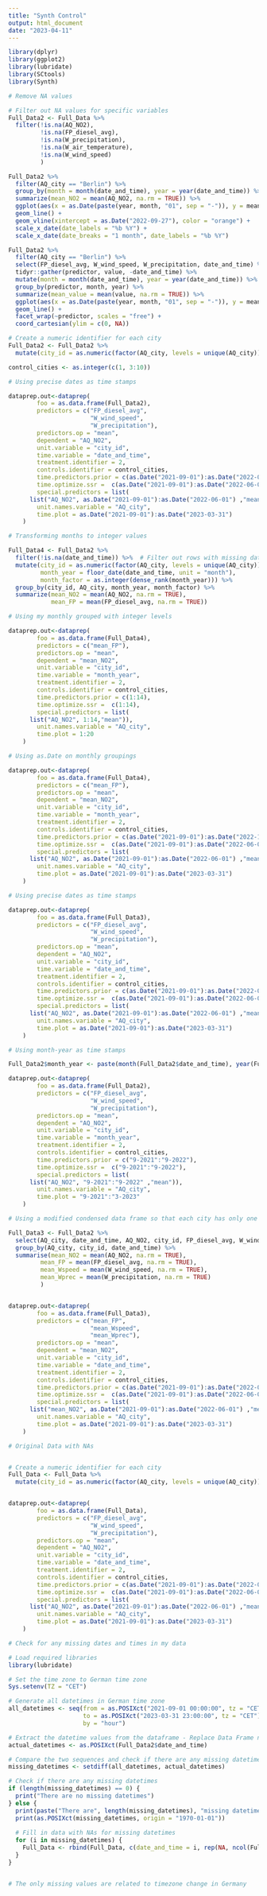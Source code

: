 ```yaml
---
title: "Synth Control"
output: html_document
date: "2023-04-11"
---
```


```r

library(dplyr)
library(ggplot2)
library(lubridate)
library(SCtools)
library(Synth)
```



```r

# Remove NA values

# Filter out NA values for specific variables
Full_Data2 <- Full_Data %>% 
  filter(!is.na(AQ_NO2),
         !is.na(FP_diesel_avg),
         !is.na(W_precipitation), 
         !is.na(W_air_temperature),
         !is.na(W_wind_speed)
         )

```



```r

Full_Data2 %>% 
  filter(AQ_city == "Berlin") %>% 
  group_by(month = month(date_and_time), year = year(date_and_time)) %>% 
  summarize(mean_NO2 = mean(AQ_NO2, na.rm = TRUE)) %>% 
  ggplot(aes(x = as.Date(paste(year, month, "01", sep = "-")), y = mean_NO2)) +
  geom_line() +
  geom_vline(xintercept = as.Date("2022-09-27"), color = "orange") +
  scale_x_date(date_labels = "%b %Y") +
  scale_x_date(date_breaks = "1 month", date_labels = "%b %Y")

```

```r
Full_Data2 %>% 
  filter(AQ_city == "Berlin") %>% 
  select(FP_diesel_avg, W_wind_speed, W_precipitation, date_and_time) %>% 
  tidyr::gather(predictor, value, -date_and_time) %>% 
  mutate(month = month(date_and_time), year = year(date_and_time)) %>% 
  group_by(predictor, month, year) %>% 
  summarize(mean_value = mean(value, na.rm = TRUE)) %>% 
  ggplot(aes(x = as.Date(paste(year, month, "01", sep = "-")), y = mean_value)) +
  geom_line() +
  facet_wrap(~predictor, scales = "free") +
  coord_cartesian(ylim = c(0, NA))
```

```r

# Create a numeric identifier for each city
Full_Data2 <- Full_Data2 %>%
  mutate(city_id = as.numeric(factor(AQ_city, levels = unique(AQ_city))))

```

```r

control_cities <- as.integer(c(1, 3:10))

```

```r

# Using precise dates as time stamps

dataprep.out<-dataprep(
	    foo = as.data.frame(Full_Data2),
	    predictors = c("FP_diesel_avg",
	                   "W_wind_speed",
	                   "W_precipitation"),
	    predictors.op = "mean",
	    dependent = "AQ_NO2",
	    unit.variable = "city_id",
	    time.variable = "date_and_time",
	    treatment.identifier = 2,
	    controls.identifier = control_cities,
	    time.predictors.prior = c(as.Date("2021-09-01"):as.Date("2022-09-27")),
	    time.optimize.ssr =  c(as.Date("2021-09-01"):as.Date("2022-06-01")),
	    special.predictors = list(
      list("AQ_NO2", as.Date("2021-09-01"):as.Date("2022-06-01") ,"mean")),
	    unit.names.variable = "AQ_city",
	    time.plot = as.Date("2021-09-01"):as.Date("2023-03-31")
	)

```

```r

# Transforming months to integer values

Full_Data4 <- Full_Data2 %>% 
  filter(!is.na(date_and_time)) %>%  # Filter out rows with missing date_and_time values
  mutate(city_id = as.numeric(factor(AQ_city, levels = unique(AQ_city))),
         month_year = floor_date(date_and_time, unit = "month"),
         month_factor = as.integer(dense_rank(month_year))) %>% 
  group_by(city_id, AQ_city, month_year, month_factor) %>% 
  summarize(mean_NO2 = mean(AQ_NO2, na.rm = TRUE),
            mean_FP = mean(FP_diesel_avg, na.rm = TRUE))


```

```r

# Using my monthly grouped with integer levels

dataprep.out<-dataprep(
	    foo = as.data.frame(Full_Data4),
	    predictors = c("mean_FP"),
	    predictors.op = "mean",
	    dependent = "mean_NO2",
	    unit.variable = "city_id",
	    time.variable = "month_year",
	    treatment.identifier = 2,
	    controls.identifier = control_cities,
	    time.predictors.prior = c(1:14),
	    time.optimize.ssr =  c(1:14),
	    special.predictors = list(
      list("AQ_NO2", 1:14,"mean")),
	    unit.names.variable = "AQ_city",
	    time.plot = 1:20
	)

```
```r

# Using as.Date on monthly groupings

dataprep.out<-dataprep(
	    foo = as.data.frame(Full_Data4),
	    predictors = c("mean_FP"),
	    predictors.op = "mean",
	    dependent = "mean_NO2",
	    unit.variable = "city_id",
	    time.variable = "month_year",
	    treatment.identifier = 2,
	    controls.identifier = control_cities,
	    time.predictors.prior = c(as.Date("2021-09-01"):as.Date("2022-10-01")),
	    time.optimize.ssr =  c(as.Date("2021-09-01"):as.Date("2022-06-01")),
	    special.predictors = list(
      list("AQ_NO2", as.Date("2021-09-01"):as.Date("2022-06-01") ,"mean")),
	    unit.names.variable = "AQ_city",
	    time.plot = as.Date("2021-09-01"):as.Date("2023-03-31")
	)

```



```r

# Using precise dates as time stamps

dataprep.out<-dataprep(
	    foo = as.data.frame(Full_Data3),
	    predictors = c("FP_diesel_avg",
	                   "W_wind_speed",
	                   "W_precipitation"),
	    predictors.op = "mean",
	    dependent = "AQ_NO2",
	    unit.variable = "city_id",
	    time.variable = "date_and_time",
	    treatment.identifier = 2,
	    controls.identifier = control_cities,
	    time.predictors.prior = c(as.Date("2021-09-01"):as.Date("2022-09-27")),
	    time.optimize.ssr =  c(as.Date("2021-09-01"):as.Date("2022-06-01")),
	    special.predictors = list(
      list("AQ_NO2", as.Date("2021-09-01"):as.Date("2022-06-01") ,"mean")),
	    unit.names.variable = "AQ_city",
	    time.plot = as.Date("2021-09-01"):as.Date("2023-03-31")
	)

```

```r

# Using month-year as time stamps

Full_Data2$month_year <- paste(month(Full_Data2$date_and_time), year(Full_Data2$date_and_time), sep = "-")

dataprep.out<-dataprep(
	    foo = as.data.frame(Full_Data2),
	    predictors = c("FP_diesel_avg",
	                   "W_wind_speed",
	                   "W_precipitation"),
	    predictors.op = "mean",
	    dependent = "AQ_NO2",
	    unit.variable = "city_id",
	    time.variable = "month_year",
	    treatment.identifier = 2,
	    controls.identifier = control_cities,
	    time.predictors.prior = c("9-2021":"9-2022"),
	    time.optimize.ssr =  c("9-2021":"9-2022"),
	    special.predictors = list(
      list("AQ_NO2", "9-2021":"9-2022" ,"mean")),
	    unit.names.variable = "AQ_city",
	    time.plot = "9-2021":"3-2023"
	)

```

```r

# Using a modified condensed data frame so that each city has only one value per hour of NO2

Full_Data3 <- Full_Data2 %>% 
  select(AQ_city, date_and_time, AQ_NO2, city_id, FP_diesel_avg, W_wind_speed, W_precipitation) %>% 
  group_by(AQ_city, city_id, date_and_time) %>% 
  summarise(mean_NO2 = mean(AQ_NO2, na.rm = TRUE),
         mean_FP = mean(FP_diesel_avg, na.rm = TRUE),
         mean_Wspeed = mean(W_wind_speed, na.rm = TRUE),
         mean_Wprec = mean(W_precipitation, na.rm = TRUE)
         )


dataprep.out<-dataprep(
	    foo = as.data.frame(Full_Data3),
	    predictors = c("mean_FP",
	                   "mean_Wspeed",
	                   "mean_Wprec"),
	    predictors.op = "mean",
	    dependent = "mean_NO2",
	    unit.variable = "city_id",
	    time.variable = "date_and_time",
	    treatment.identifier = 2,
	    controls.identifier = control_cities,
	    time.predictors.prior = c(as.Date("2021-09-01"):as.Date("2022-09-27")),
	    time.optimize.ssr =  c(as.Date("2021-09-01"):as.Date("2022-06-01")),
	    special.predictors = list(
      list("mean_NO2", as.Date("2021-09-01"):as.Date("2022-06-01") ,"mean")),
	    unit.names.variable = "AQ_city",
	    time.plot = as.Date("2021-09-01"):as.Date("2023-03-31")
	)

```


```r


# Original Data with NAs


# Create a numeric identifier for each city
Full_Data <- Full_Data %>%
  mutate(city_id = as.numeric(factor(AQ_city, levels = unique(AQ_city))))


dataprep.out<-dataprep(
	    foo = as.data.frame(Full_Data),
	    predictors = c("FP_diesel_avg",
	                   "W_wind_speed",
	                   "W_precipitation"),
	    predictors.op = "mean",
	    dependent = "AQ_NO2",
	    unit.variable = "city_id",
	    time.variable = "date_and_time",
	    treatment.identifier = 2,
	    controls.identifier = control_cities,
	    time.predictors.prior = c(as.Date("2021-09-01"):as.Date("2022-09-27")),
	    time.optimize.ssr =  c(as.Date("2021-09-01"):as.Date("2022-06-01")),
	    special.predictors = list(
      list("AQ_NO2", as.Date("2021-09-01"):as.Date("2022-06-01") ,"mean")),
	    unit.names.variable = "AQ_city",
	    time.plot = as.Date("2021-09-01"):as.Date("2023-03-31")
	)


```


```r

# Check for any missing dates and times in my data

# Load required libraries
library(lubridate)

# Set the time zone to German time zone
Sys.setenv(TZ = "CET")

# Generate all datetimes in German time zone
all_datetimes <- seq(from = as.POSIXct("2021-09-01 00:00:00", tz = "CET"), 
                     to = as.POSIXct("2023-03-31 23:00:00", tz = "CET"), 
                     by = "hour")

# Extract the datetime values from the dataframe - Replace Data Frame name to check
actual_datetimes <- as.POSIXct(Full_Data2$date_and_time)

# Compare the two sequences and check if there are any missing datetimes
missing_datetimes <- setdiff(all_datetimes, actual_datetimes)

# Check if there are any missing datetimes
if (length(missing_datetimes) == 0) {
  print("There are no missing datetimes")
} else {
  print(paste("There are", length(missing_datetimes), "missing datetimes "))
  print(as.POSIXct(missing_datetimes, origin = "1970-01-01"))
  
  # Fill in data with NAs for missing datetimes
  for (i in missing_datetimes) {
    Full_Data <- rbind(Full_Data, c(date_and_time = i, rep(NA, ncol(Full_Data)-1)))
  }
}


# The only missing values are related to timezone change in Germany

```


